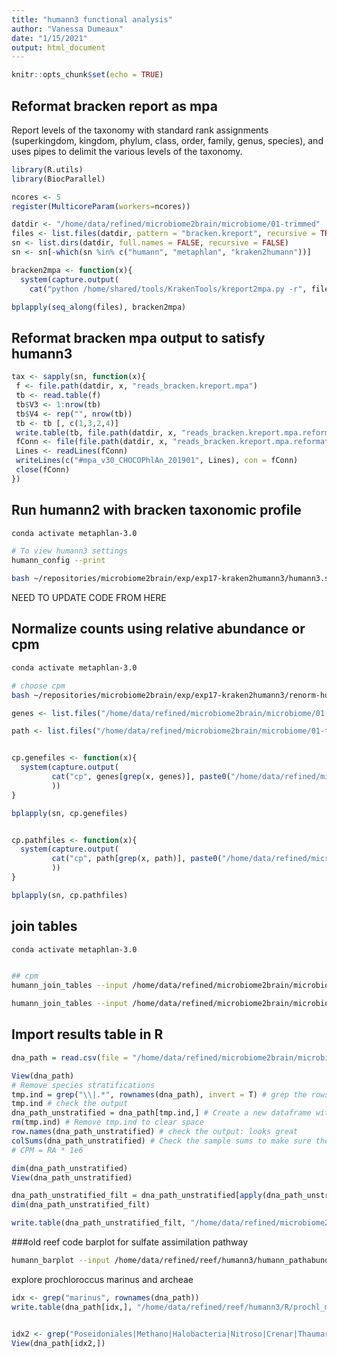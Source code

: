 ```yaml
---
title: "humann3 functional analysis"
author: "Vanessa Dumeaux"
date: "1/15/2021"
output: html_document
---
```


```r
knitr::opts_chunk$set(echo = TRUE)
```




## Reformat bracken report as mpa
Report levels of the taxonomy with standard rank assignments (superkingdom, kingdom, phylum, class, order, family, genus, species), and uses pipes to delimit the various levels of the taxonomy.

```r
library(R.utils)
library(BiocParallel)

ncores <- 5
register(MulticoreParam(workers=ncores))

datdir <- "/home/data/refined/microbiome2brain/microbiome/01-trimmed"
files <- list.files(datdir, pattern = "bracken.kreport", recursive = TRUE, full.names = TRUE)
sn <- list.dirs(datdir, full.names = FALSE, recursive = FALSE)
sn <- sn[-which(sn %in% c("humann", "metaphlan", "kraken2humann"))]

bracken2mpa <- function(x){
  system(capture.output(
    cat("python /home/shared/tools/KrakenTools/kreport2mpa.py -r", files[x], "-o", paste0(files[x], ".mpa"), "--percentages")))}

bplapply(seq_along(files), bracken2mpa)


```

## Reformat bracken mpa output to satisfy humann3
```r
tax <- sapply(sn, function(x){
 f <- file.path(datdir, x, "reads_bracken.kreport.mpa")
 tb <- read.table(f)
 tb$V3 <- 1:nrow(tb)
 tb$V4 <- rep("", nrow(tb))
 tb <- tb [, c(1,3,2,4)]
 write.table(tb, file.path(datdir, x, "reads_bracken.kreport.mpa.reformat"), col.names = FALSE, quote = FALSE, row.names = FALSE, sep = "\t")
 fConn <- file(file.path(datdir, x, "reads_bracken.kreport.mpa.reformat"), 'r+')
 Lines <- readLines(fConn)
 writeLines(c("#mpa_v30_CHOCOPhlAn_201901", Lines), con = fConn)
 close(fConn)
})

```

## Run humann2 with bracken taxonomic profile
```bash

conda activate metaphlan-3.0

# To view humann3 settings
humann_config --print

bash ~/repositories/microbiome2brain/exp/exp17-kraken2humann3/humann3.sh

```


######### NEED TO UPDATE CODE FROM HERE #####


## Normalize counts using relative abundance or cpm
```bash
conda activate metaphlan-3.0

# choose cpm
bash ~/repositories/microbiome2brain/exp/exp17-kraken2humann3/renorm-humann3.sh

```


```r
genes <- list.files("/home/data/refined/microbiome2brain/microbiome/01-trimmed/kraken2humann", pattern = "genefamilies-cpm.tsv", recursive = TRUE, full.names = TRUE)

path <- list.files("/home/data/refined/microbiome2brain/microbiome/01-trimmed/kraken2humann", pattern = "pathabundance-cpm.tsv", recursive = TRUE, full.names = TRUE)


cp.genefiles <- function(x){
  system(capture.output(
         cat("cp", genes[grep(x, genes)], paste0("/home/data/refined/microbiome2brain/microbiome/01-trimmed/kraken2humann/indiv_analyses/", paste0(x, "-genefamilies-cpm.tsv")))
         ))
}

bplapply(sn, cp.genefiles)


cp.pathfiles <- function(x){
  system(capture.output(
         cat("cp", path[grep(x, path)], paste0("/home/data/refined/microbiome2brain/microbiome/01-trimmed/kraken2humann/indiv_analyses/", paste0(x, "-pathabundance-cpm.tsv")))
         ))
}

bplapply(sn, cp.pathfiles)
```



## join tables
```bash
conda activate metaphlan-3.0


## cpm
humann_join_tables --input /home/data/refined/microbiome2brain/microbiome/01-trimmed/kraken2humann/indiv_analyses --output /home/data/refined/microbiome2brain/microbiome/01-trimmed/kraken2humann/humann_genefamilies-cpm.tsv --file_name genefamilies-cpm

humann_join_tables --input /home/data/refined/microbiome2brain/microbiome/01-trimmed/kraken2humann/indiv_analyses --output /home/data/refined/microbiome2brain/microbiome/01-trimmed/kraken2humann/humann_pathabundance-cpm.tsv --file_name pathabundance-cpm

```

## Import results table in R 
```r
dna_path = read.csv(file = "/home/data/refined/microbiome2brain/microbiome/01-trimmed/kraken2humann/humann_pathabundance-cpm.tsv", header = T, row.names = 1, check.names = FALSE, sep = "\t")

View(dna_path)
# Remove species stratifications
tmp.ind = grep("\\|.*", rownames(dna_path), invert = T) # grep the rows that do not include species stratifications 
tmp.ind # check the output
dna_path_unstratified = dna_path[tmp.ind,] # Create a new dataframe with only those unstratified rows
rm(tmp.ind) # Remove tmp.ind to clear space
row.names(dna_path_unstratified) # check the output: looks great
colSums(dna_path_unstratified) # Check the sample sums to make sure they are in proportion format (0-1) and are all ~1
# CPM = RA * 1e6

dim(dna_path_unstratified)
View(dna_path_unstratified)

dna_path_unstratified_filt = dna_path_unstratified[apply(dna_path_unstratified, 1, function(x) sum(x > 100) > 0.1 * ncol(dna_path_unstratified)), ]
dim(dna_path_unstratified_filt)

write.table(dna_path_unstratified_filt, "/home/data/refined/microbiome2brain/microbiome/01-trimmed/kraken2humann/R/humann_pathabundance-cpm-unstrat-filtered.tsv", sep="\t", quote=FALSE, row.names = TRUE)


```


###old reef code
barplot for sulfate assimilation pathway
```bash
humann_barplot --input /home/data/refined/reef/humann3/humann_pathabundance-cpm.tsv -f SO4ASSIM-PWY -o /home/data/refined/reef/humann3/humann_sulfate_assim_barplot.pdf
```


explore prochloroccus marinus and archeae
```r
idx <- grep("marinus", rownames(dna_path))
write.table(dna_path[idx,], "/home/data/refined/reef/humann3/R/prochl_marinus_pathway_cpm.tsv", sep="\t", quote=FALSE, row.names = TRUE)


idx2 <- grep("Poseidoniales|Methano|Halobacteria|Nitroso|Crenar|Thaumarch|Bathyarch|archea", rownames(dna_path))
View(dna_path[idx2,])
```

